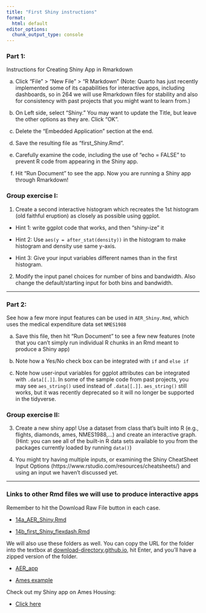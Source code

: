 ```yaml
---
title: "First Shiny instructions"
format:
  html: default
editor_options: 
  chunk_output_type: console
---
```

  
### Part 1:

Instructions for Creating Shiny App in Rmarkdown

a) Click "File" > "New File" > "R Markdown" (Note: Quarto has just recently implemented some of its capabilities for interactive apps, including dashboards, so in 264 we will use Rmarkdown files for stability and also for consistency with past projects that you might want to learn from.)

b) On Left side, select "Shiny." You may want to update the Title, but leave the other options as they are. Click "OK".

c) Delete the "Embedded Application" section at the end.

d) Save the resulting file as "first_Shiny.Rmd".

e) Carefully examine the code, including the use of "echo = FALSE" to prevent R code from appearing in the Shiny app.

f) Hit "Run Document" to see the app.  Now you are running a Shiny app through Rmarkdown!


### Group exercise I:

1. Create a second interactive histogram which recreates the 1st histogram (old faithful eruption) as closely as possible using ggplot.

- Hint 1: write ggplot code that works, and then "shiny-ize" it

- Hint 2: Use `aes(y = after_stat(density))` in the histogram to make histogram and density use same y-axis.  

- Hint 3: Give your input variables different names than in the first histogram.

2. Modify the input panel choices for number of bins and bandwidth.
Also change the default/starting input for both bins and bandwidth.

-------------------------------------------------------------------------

### Part 2:

See how a few more input features can be used in `AER_Shiny.Rmd`, which uses the medical expenditure data set `NMES1988`

a) Save this file, then hit "Run Document" to see a few new features (note that you can't simply run individual R chunks in an Rmd meant to produce a Shiny app)

b) Note how a Yes/No check box can be integrated with `if` and `else if`

c) Note how user-input variables for ggplot attributes can be integrated with `.data[[.]]`.  In some of the sample code from past projects, you may see `aes_string()` used instead of `.data[[.]]`.  `aes_string()` still works, but it was recently deprecated so it will no longer be supported in the tidyverse.


### Group exercise II:

3. Create a new shiny app! Use a dataset from class that's built into R (e.g., flights, diamonds, ames, NMES1988,...) and create an interactive graph.  (Hint: you can see all of the built-in R data sets available to you from the packages currently loaded by running `data()`)

4. You might try having multiple inputs, or examining the Shiny CheatSheet Input Options (https://www.rstudio.com/resources/cheatsheets/) and using an input we haven't discussed yet.

---------------------------------------------------------------


### Links to other Rmd files we will use to produce interactive apps

Remember to hit the Download Raw File button in each case.

- [14a_AER_Shiny.Rmd](https://github.com/proback/264_fall_2024/blob/main/more_shiny/14a_AER_Shiny.Rmd)

- [14b_first_Shiny_flexdash.Rmd](https://github.com/proback/264_fall_2024/blob/main/more_shiny/14b_first_Shiny_flexdash.Rmd)


We will also use these folders as well.  You can copy the URL for the folder into the textbox at [download-directory.github.io](download-directory.github.io), hit Enter, and you'll have a zipped version of the folder.

- [AER_app](https://github.com/proback/264_fall_2024/blob/main/AERapp)

- [Ames example](https://github.com/proback/264_fall_2024/blob/main/Ames_example)


Check out my Shiny app on Ames Housing:

- [Click here](https://proback.shinyapps.io/ProfR_Shiny_flexdashboard/)

